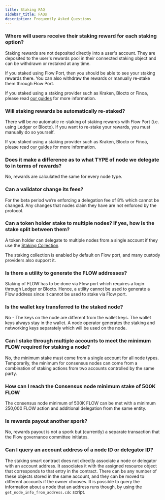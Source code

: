 ```yaml
---
title: Staking FAQ
sidebar_title: FAQs
description: Frequently Asked Questions
---
```


### Where will users receive their staking reward for each staking option?

Staking rewards are not deposited directly into a user's account.
They are deposited to the user's rewards pool in their connected staking object
and can be withdrawn or restaked at any time.

If you staked using Flow Port, then you should be able to see your staking rewards there.
You can also withdraw the rewards or manually re-stake them through Flow Port.

If you staked using a staking provider such as Kraken, Blocto or Finoa,
please read [our guides](/staking/custody-providers/) for more information.

### Will staking rewards be automatically re-staked?

There will be _no_ automatic re-staking of staking rewards with Flow Port (i.e. using Ledger or Blocto).
If you want to re-stake your rewards, you must manually do so yourself.

If you staked using a staking provider such as Kraken, Blocto or Finoa,
please read [our guides](/staking/custody-providers/) for more information.

### Does it make a difference as to what TYPE of node we delegate to in terms of rewards?

No, rewards are calculated the same for every node type.

### Can a validator change its fees?

For the beta period we’re enforcing a delegation fee of 8% which cannot be changed.
Any changes that nodes claim they have are not enforced by the protocol. 

### Can a token holder stake to multiple nodes? If yes, how is the stake split between them?

A token holder can delegate to multiple nodes from a single account if they use the 
[Staking Collection](/staking/staking-collection).

The staking collection is enabled by default on Flow port, and many custody providers also support it.

### Is there a utility to generate the FLOW addresses?

Staking of FLOW has to be done via Flow port which requires a login through Ledger or Blocto.
Hence, a utility cannot be used to generate a Flow address since it cannot be used to stake via Flow port.

### Is the wallet key transferred to the staked node?

No - The keys on the node are different from the wallet keys. The wallet keys always stay in the wallet.
A node operator generates the staking and networking keys separately which will be used on the node.

### Can I stake through multiple accounts to meet the minimum FLOW required for staking a node?

No, the minimum stake must come from a single account for all node types.
Temporarily, the minimum for consensus nodes can come from a combination
of staking actions from two accounts controlled by the same party.

### How can I reach the Consensus node minimum stake of 500K FLOW

The consensus node minimum of 500K FLOW can be met with a minimum
250,000 FLOW action and additional delegation from the same entity.

### Is rewards payout another spork?

No, rewards payout is not a spork but (currently) a separate transaction
that the Flow governance committee initiates.

### Can I query an account address of a node ID or delegator ID?

The staking smart contract does not directly associate a node or delegator with an account address. 
It associates it with the assigned resource object that corresponds to that entry in the contract. 
There can be any number of these objects stored in the same account, 
and they can be moved to different accounts if the owner chooses.
It is possible to query the information about a node that an address runs though, by using the
`get_node_info_from_address.cdc` script.